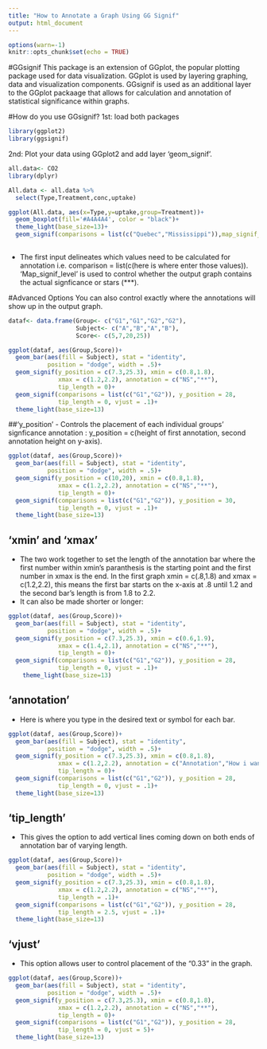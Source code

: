 ```yaml
---
title: "How to Annotate a Graph Using GG Signif"
output: html_document
---
```


```r
options(warn=-1)
knitr::opts_chunk$set(echo = TRUE)
```

#GGsignif
This package is an extension of GGplot, the popular plotting package used for data visualization. GGplot is used by layering graphing, data and visualization components. GGsignif is used as an additional layer to the GGplot packaage that allows for calculation and annotation of statistical significance within graphs. 

#How do you use GGsignif?
1st: load both packages
```r
library(ggplot2)
library(ggsignif)
```

2nd: Plot your data using GGplot2 and add layer 'geom_signif'. 
```r
all.data<- CO2
library(dplyr)

All.data <- all.data %>%
  select(Type,Treatment,conc,uptake)

ggplot(All.data, aes(x=Type,y=uptake,group=Treatment))+
  geom_boxplot(fill='#A4A4A4', color = "black")+
  theme_light(base_size=13)+
  geom_signif(comparisons = list(c("Quebec","Mississippi")),map_signif_level = TRUE)
  
```
 
 - The first input delineates which values need to be calculated for annotation i.e. comparison = list(c(here is where enter those values)). 'Map_signif_level' is used to control whether the output graph contains the actual signficance or stars (***).

#Advanced Options
You can also control exactly where the annotations will show up in the output graph. 

```r
dataf<- data.frame(Group<- c("G1","G1","G2","G2"),
                   Subject<- c("A","B","A","B"),
                   Score<- c(5,7,20,25))

ggplot(dataf, aes(Group,Score))+
  geom_bar(aes(fill = Subject), stat = "identity", 
           position = "dodge", width = .5)+
  geom_signif(y_position = c(7.3,25.3), xmin = c(0.8,1.8), 
              xmax = c(1.2,2.2), annotation = c("NS","**"),
              tip_length = 0)+
  geom_signif(comparisons = list(c("G1","G2")), y_position = 28,
              tip_length = 0, vjust = .1)+
  theme_light(base_size=13)


```

##'y_position'
 - Controls the placement of each individual groups' signficance annotation : y_position = c(height of first annotation, second annotation height on y-axis).
```r
ggplot(dataf, aes(Group,Score))+
  geom_bar(aes(fill = Subject), stat = "identity", 
           position = "dodge", width = .5)+
  geom_signif(y_position = c(10,20), xmin = c(0.8,1.8), 
              xmax = c(1.2,2.2), annotation = c("NS","**"),
              tip_length = 0)+
  geom_signif(comparisons = list(c("G1","G2")), y_position = 30,
              tip_length = 0, vjust = .1)+
  theme_light(base_size=13)
```
 
## 'xmin' and 'xmax'
  - The two work together to set the length of the annotation bar where the first number within xmin's paranthesis is the starting point and the first number in xmax is the end. In the first graph xmin = c(.8,1.8) and xmax = c(1.2,2.2), this  means the first bar starts on the x-axis at .8 until 1.2 and the second bar's length is from 1.8 to 2.2. 
  - It can also be made shorter or longer:
```r
ggplot(dataf, aes(Group,Score))+
  geom_bar(aes(fill = Subject), stat = "identity", 
           position = "dodge", width = .5)+
  geom_signif(y_position = c(7.3,25.3), xmin = c(0.6,1.9), 
              xmax = c(1.4,2.1), annotation = c("NS","**"),
              tip_length = 0)+
  geom_signif(comparisons = list(c("G1","G2")), y_position = 28,
              tip_length = 0, vjust = .1)+
    theme_light(base_size=13)
```
  
## 'annotation'
  - Here is where you type in the desired text or symbol for each bar. 
```r
ggplot(dataf, aes(Group,Score))+
  geom_bar(aes(fill = Subject), stat = "identity", 
           position = "dodge", width = .5)+
  geom_signif(y_position = c(7.3,25.3), xmin = c(0.8,1.8), 
              xmax = c(1.2,2.2), annotation = c("Annotation","How i want it"),
              tip_length = 0)+
  geom_signif(comparisons = list(c("G1","G2")), y_position = 28,
              tip_length = 0, vjust = .1)+
  theme_light(base_size=13)
```

  
## 'tip_length'
  - This gives the option to add vertical lines coming down on both ends of annotation bar of varying length.
```r
ggplot(dataf, aes(Group,Score))+
  geom_bar(aes(fill = Subject), stat = "identity", 
           position = "dodge", width = .5)+
  geom_signif(y_position = c(7.3,25.3), xmin = c(0.8,1.8), 
              xmax = c(1.2,2.2), annotation = c("NS","**"),
              tip_length = .1)+
  geom_signif(comparisons = list(c("G1","G2")), y_position = 28,
              tip_length = 2.5, vjust = .1)+
  theme_light(base_size=13)
```
  
## 'vjust'
  - This option allows user to control placement of the "0.33" in the graph.
```r
ggplot(dataf, aes(Group,Score))+
  geom_bar(aes(fill = Subject), stat = "identity", 
           position = "dodge", width = .5)+
  geom_signif(y_position = c(7.3,25.3), xmin = c(0.8,1.8), 
              xmax = c(1.2,2.2), annotation = c("NS","**"),
              tip_length = 0)+
  geom_signif(comparisons = list(c("G1","G2")), y_position = 28,
              tip_length = 0, vjust = 5)+
  theme_light(base_size=13)
```

